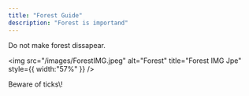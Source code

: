 ```yaml
---
title: "Forest Guide"
description: "Forest is importand"
---
```


Do not make forest dissapear.

<img
  src="/images/ForestIMG.jpeg"
  alt="Forest"
  title="Forest IMG Jpe"
  style={{ width:"57%" }}
/>

<Warning>
  Beware of ticks\!
</Warning>